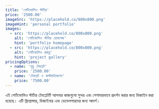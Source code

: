 ```yaml
---
title: 'পোর্টফোলিও স্টার্টার'
price: '2500.00'
imageSrc: 'https://placehold.co/800x800.png'
imageHint: 'personal portfolio'
images:
  - src: 'https://placehold.co/800x800.png'
    alt: 'পোর্টফোলিও স্টার্টার হোমপেজ'
    hint: 'portfolio homepage'
  - src: 'https://placehold.co/800x800.png'
    alt: 'পোর্টফোলিও প্রকল্প'
    hint: 'project gallery'
pricingOptions:
  - name: 'শুধু টেমপ্লেট'
    price: '2500.00'
  - name: 'টেমপ্লেট ও কাস্টমাইজেশন'
    price: '7500.00'
---
```

এই পোর্টফোলিও স্টার্টার টেমপ্লেটটি আপনার কাজগুলো সুন্দর এবং পেশাদারভাবে প্রদর্শন করার জন্য ডিজাইন করা হয়েছে। এটি ফ্রিল্যান্সার, ডিজাইনার এবং ডেভেলপারদের জন্য আদর্শ।
